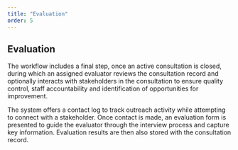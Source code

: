 ```yaml
---
title: "Evaluation"
order: 5
---
```


## Evaluation

The workflow includes a final step, once an active consultation is closed, during which an assigned evaluator reviews the consultation record and optionally interacts with stakeholders in the consultation to ensure quality control, staff accountability and identification of opportunities for improvement.

The system offers a contact log to track outreach activity while attempting to connect with a stakeholder. Once contact is made, an evaluation form is presented to guide the evaluator through the interview process and capture key information. Evaluation results are then also stored with the consultation record.
